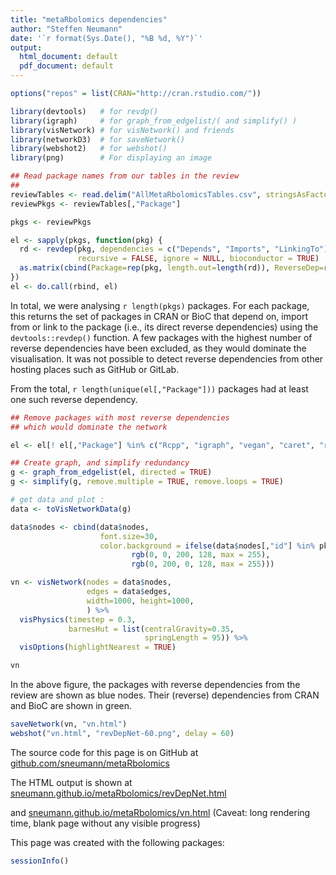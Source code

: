 ```yaml
---
title: "metaRbolomics dependencies"
author: "Steffen Neumann"
date: '`r format(Sys.Date(), "%B %d, %Y")`'
output:
  html_document: default
  pdf_document: default
---
```


```r
options("repos" = list(CRAN="http://cran.rstudio.com/"))

library(devtools)   # for revdp()
library(igraph)     # for graph_from_edgelist/( and simplify() )
library(visNetwork) # for visNetwork() and friends
library(networkD3)  # for saveNetwork()
library(webshot2)   # for webshot()
library(png)        # For displaying an image

```


```r

## Read package names from our tables in the review
##
reviewTables <- read.delim("AllMetaRbolomicsTables.csv", stringsAsFactors = FALSE)
reviewPkgs <- reviewTables[,"Package"]

pkgs <- reviewPkgs

el <- sapply(pkgs, function(pkg) {
  rd <- revdep(pkg, dependencies = c("Depends", "Imports", "LinkingTo"), 
               recursive = FALSE, ignore = NULL, bioconductor = TRUE)
  as.matrix(cbind(Package=rep(pkg, length.out=length(rd)), ReverseDep=rd))
})
el <- do.call(rbind, el)
```

In total, we were analysing `r length(pkgs)` packages.
For each package, this returns the set of packages in CRAN or BioC that depend on, import from or link to the package (i.e., its direct reverse dependencies) using the `devtools::revdep()` function. A few packages with the highest number of reverse dependencies have been excluded, as they would dominate the visualisation. 
It was not possible to detect reverse dependencies from other hosting places such as GitHub or GitLab. 

From the total, `r length(unique(el[,"Package"]))` packages had at least one 
such reverse dependency.

```r

## Remove packages with most reverse dependencies 
## which would dominate the network

el <- el[! el[,"Package"] %in% c("Rcpp", "igraph", "vegan", "caret", "rJava", "reticulate"), ]

## Create graph, and simplify redundancy
g <- graph_from_edgelist(el, directed = TRUE)
g <- simplify(g, remove.multiple = TRUE, remove.loops = TRUE)

# get data and plot :
data <- toVisNetworkData(g)

data$nodes <- cbind(data$nodes, 
                    font.size=30, 
                    color.background = ifelse(data$nodes[,"id"] %in% pkgs , 
                           rgb(0, 0, 200, 128, max = 255), 
                           rgb(0, 200, 0, 128, max = 255)))

vn <- visNetwork(nodes = data$nodes, 
                 edges = data$edges,
                 width=1000, height=1000,
                 ) %>% 
  visPhysics(timestep = 0.3,
             barnesHut = list(centralGravity=0.35,
                              springLength = 95)) %>% 
  visOptions(highlightNearest = TRUE)

vn

```

In the above figure, the packages with reverse dependencies 
from the review are shown as blue nodes. Their (reverse) dependencies 
from CRAN and BioC are shown in green.

```r

saveNetwork(vn, "vn.html")
webshot("vn.html", "revDepNet-60.png", delay = 60)

```

The source code for this page is on GitHub at [github.com/sneumann/metaRbolomics](https://github.com/sneumann/metaRbolomics)

The HTML output is shown at 
[sneumann.github.io/metaRbolomics/revDepNet.html](https://sneumann.github.io/metaRbolomics/revDepNet.html)

and [sneumann.github.io/metaRbolomics/vn.html](https://sneumann.github.io/metaRbolomics/vn.html) (Caveat: long rendering time, blank page without any visible progress)

This page was created with the following packages:

```r
sessionInfo()
```

